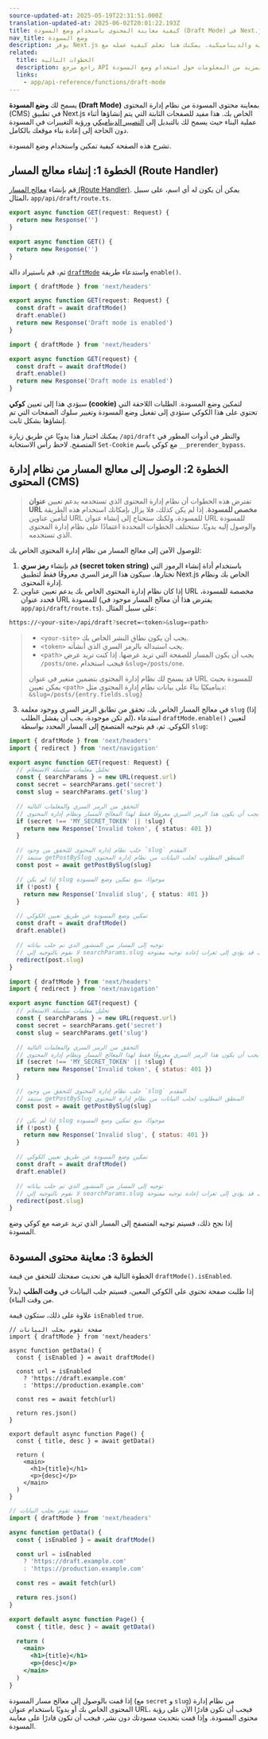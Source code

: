 ```yaml
---
source-updated-at: 2025-05-19T22:31:51.000Z
translation-updated-at: 2025-06-02T20:01:22.193Z
title: كيفية معاينة المحتوى باستخدام وضع المسودة (Draft Mode) في Next.js
nav_title: وضع المسودة
description: يوفر Next.js وضع المسودة للتبديل بين الصفحات الثابتة والديناميكية. يمكنك هنا تعلم كيفية عمله مع App Router.
related:
  title: الخطوات التالية
  description: راجع مرجع API لمزيد من المعلومات حول استخدام وضع المسودة.
  links:
    - app/api-reference/functions/draft-mode
---
```


يسمح لك **وضع المسودة (Draft Mode)** بمعاينة محتوى المسودة من نظام إدارة المحتوى (CMS) في تطبيق Next.js الخاص بك. هذا مفيد للصفحات الثابتة التي يتم إنشاؤها أثناء عملية البناء حيث يسمح لك بالتبديل إلى [التصيير الديناميكي](/docs/app/getting-started/partial-prerendering#dynamic-rendering) ورؤية التغييرات في المسودة دون الحاجة إلى إعادة بناء موقعك بالكامل.

تشرح هذه الصفحة كيفية تمكين واستخدام وضع المسودة.

## الخطوة 1: إنشاء معالج المسار (Route Handler)

قم بإنشاء [معالج المسار (Route Handler)](/docs/app/building-your-application/routing/route-handlers). يمكن أن يكون له أي اسم، على سبيل المثال، `app/api/draft/route.ts`.

```ts filename="app/api/draft/route.ts" switcher
export async function GET(request: Request) {
  return new Response('')
}
```

```js filename="app/api/draft/route.js" switcher
export async function GET() {
  return new Response('')
}
```

ثم، قم باستيراد دالة [`draftMode`](/docs/app/api-reference/functions/draft-mode) واستدعاء طريقة `enable()`.

```ts filename="app/api/draft/route.ts" switcher
import { draftMode } from 'next/headers'

export async function GET(request: Request) {
  const draft = await draftMode()
  draft.enable()
  return new Response('Draft mode is enabled')
}
```

```js filename="app/api/draft/route.js" switcher
import { draftMode } from 'next/headers'

export async function GET(request) {
  const draft = await draftMode()
  draft.enable()
  return new Response('Draft mode is enabled')
}
```

سيؤدي هذا إلى تعيين **كوكي (cookie)** لتمكين وضع المسودة. الطلبات اللاحقة التي تحتوي على هذا الكوكي ستؤدي إلى تفعيل وضع المسودة وتغيير سلوك الصفحات التي تم إنشاؤها بشكل ثابت.

يمكنك اختبار هذا يدويًا عن طريق زيارة `/api/draft` والنظر في أدوات المطور في المتصفح. لاحظ رأس الاستجابة `Set-Cookie` مع كوكي باسم `__prerender_bypass`.

## الخطوة 2: الوصول إلى معالج المسار من نظام إدارة المحتوى (CMS)

> تفترض هذه الخطوات أن نظام إدارة المحتوى الذي تستخدمه يدعم تعيين **عنوان URL مخصص للمسودة**. إذا لم يكن كذلك، فلا يزال بإمكانك استخدام هذه الطريقة لتأمين عناوين URL للمسودة، ولكنك ستحتاج إلى إنشاء عنوان URL للمسودة والوصول إليه يدويًا. ستختلف الخطوات المحددة اعتمادًا على نظام إدارة المحتوى الذي تستخدمه.

للوصول الآمن إلى معالج المسار من نظام إدارة المحتوى الخاص بك:

1. قم بإنشاء **رمز سري (secret token string)** باستخدام أداة إنشاء الرموز التي تختارها. سيكون هذا الرمز السري معروفًا فقط لتطبيق Next.js الخاص بك ونظام إدارة المحتوى.
2. إذا كان نظام إدارة المحتوى الخاص بك يدعم تعيين عناوين URL مخصصة للمسودة، فحدد عنوان URL للمسودة (يفترض هذا أن معالج المسار موجود في `app/api/draft/route.ts`). على سبيل المثال:

```bash filename="Terminal"
https://<your-site>/api/draft?secret=<token>&slug=<path>
```

> - `<your-site>` يجب أن يكون نطاق النشر الخاص بك.
> - `<token>` يجب استبداله بالرمز السري الذي أنشأته.
> - `<path>` يجب أن يكون المسار للصفحة التي تريد عرضها. إذا كنت تريد عرض `/posts/one`، فيجب استخدام `&slug=/posts/one`.
>
> قد يسمح لك نظام إدارة المحتوى بتضمين متغير في عنوان URL للمسودة بحيث يمكن تعيين `<path>` ديناميكيًا بناءً على بيانات نظام إدارة المحتوى مثل: `&slug=/posts/{entry.fields.slug}`

3. في معالج المسار الخاص بك، تحقق من تطابق الرمز السري ووجود معلمة `slug` (إذا لم تكن موجودة، يجب أن يفشل الطلب)، استدعاء `draftMode.enable()` لتعيين الكوكي. ثم، قم بتوجيه المتصفح إلى المسار المحدد بواسطة `slug`:

```ts filename="app/api/draft/route.ts" switcher
import { draftMode } from 'next/headers'
import { redirect } from 'next/navigation'

export async function GET(request: Request) {
  // تحليل معلمات سلسلة الاستعلام
  const { searchParams } = new URL(request.url)
  const secret = searchParams.get('secret')
  const slug = searchParams.get('slug')

  // التحقق من الرمز السري والمعلمات التالية
  // يجب أن يكون هذا الرمز السري معروفًا فقط لهذا المعالج المسار ونظام إدارة المحتوى
  if (secret !== 'MY_SECRET_TOKEN' || !slug) {
    return new Response('Invalid token', { status: 401 })
  }

  // جلب نظام إدارة المحتوى للتحقق من وجود `slug` المقدم
  // ستنفذ getPostBySlug المنطق المطلوب لجلب البيانات من نظام إدارة المحتوى
  const post = await getPostBySlug(slug)

  // إذا لم يكن slug موجودًا، منع تمكين وضع المسودة
  if (!post) {
    return new Response('Invalid slug', { status: 401 })
  }

  // تمكين وضع المسودة عن طريق تعيين الكوكي
  const draft = await draftMode()
  draft.enable()

  // توجيه إلى المسار من المنشور الذي تم جلب بياناته
  // لا نقوم بالتوجيه إلى searchParams.slug لأن ذلك قد يؤدي إلى ثغرات إعادة توجيه مفتوحة
  redirect(post.slug)
}
```

```js filename="app/api/draft/route.js" switcher
import { draftMode } from 'next/headers'
import { redirect } from 'next/navigation'

export async function GET(request) {
  // تحليل معلمات سلسلة الاستعلام
  const { searchParams } = new URL(request.url)
  const secret = searchParams.get('secret')
  const slug = searchParams.get('slug')

  // التحقق من الرمز السري والمعلمات التالية
  // يجب أن يكون هذا الرمز السري معروفًا فقط لهذا المعالج المسار ونظام إدارة المحتوى
  if (secret !== 'MY_SECRET_TOKEN' || !slug) {
    return new Response('Invalid token', { status: 401 })
  }

  // جلب نظام إدارة المحتوى للتحقق من وجود `slug` المقدم
  // ستنفذ getPostBySlug المنطق المطلوب لجلب البيانات من نظام إدارة المحتوى
  const post = await getPostBySlug(slug)

  // إذا لم يكن slug موجودًا، منع تمكين وضع المسودة
  if (!post) {
    return new Response('Invalid slug', { status: 401 })
  }

  // تمكين وضع المسودة عن طريق تعيين الكوكي
  const draft = await draftMode()
  draft.enable()

  // توجيه إلى المسار من المنشور الذي تم جلب بياناته
  // لا نقوم بالتوجيه إلى searchParams.slug لأن ذلك قد يؤدي إلى ثغرات إعادة توجيه مفتوحة
  redirect(post.slug)
}
```

إذا نجح ذلك، فسيتم توجيه المتصفح إلى المسار الذي تريد عرضه مع كوكي وضع المسودة.

## الخطوة 3: معاينة محتوى المسودة

الخطوة التالية هي تحديث صفحتك للتحقق من قيمة `draftMode().isEnabled`.

إذا طلبت صفحة تحتوي على الكوكي المعين، فسيتم جلب البيانات في **وقت الطلب** (بدلاً من وقت البناء).

علاوة على ذلك، ستكون قيمة `isEnabled` `true`.

```tsx filename="app/page.tsx" switcher
// صفحة تقوم بجلب البيانات
import { draftMode } from 'next/headers'

async function getData() {
  const { isEnabled } = await draftMode()

  const url = isEnabled
    ? 'https://draft.example.com'
    : 'https://production.example.com'

  const res = await fetch(url)

  return res.json()
}

export default async function Page() {
  const { title, desc } = await getData()

  return (
    <main>
      <h1>{title}</h1>
      <p>{desc}</p>
    </main>
  )
}
```

```jsx filename="app/page.js" switcher
// صفحة تقوم بجلب البيانات
import { draftMode } from 'next/headers'

async function getData() {
  const { isEnabled } = await draftMode()

  const url = isEnabled
    ? 'https://draft.example.com'
    : 'https://production.example.com'

  const res = await fetch(url)

  return res.json()
}

export default async function Page() {
  const { title, desc } = await getData()

  return (
    <main>
      <h1>{title}</h1>
      <p>{desc}</p>
    </main>
  )
}
```

إذا قمت بالوصول إلى معالج مسار المسودة (مع `secret` و `slug`) من نظام إدارة المحتوى الخاص بك أو يدويًا باستخدام عنوان URL، فيجب أن تكون قادرًا الآن على رؤية محتوى المسودة. وإذا قمت بتحديث مسودتك دون نشر، فيجب أن تكون قادرًا على معاينة المسودة.